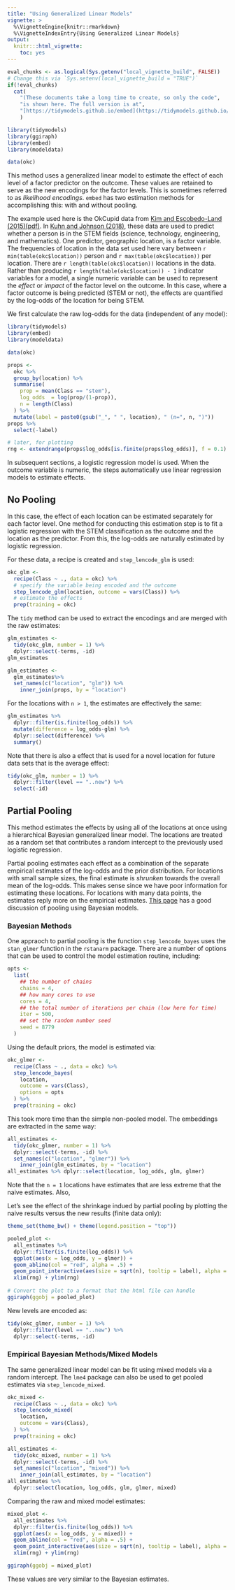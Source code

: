 ```yaml
---
title: "Using Generalized Linear Models"
vignette: >
  %\VignetteEngine{knitr::rmarkdown}
  %\VignetteIndexEntry{Using Generalized Linear Models}
output:
  knitr:::html_vignette:
    toc: yes
---
```


```r
eval_chunks <- as.logical(Sys.getenv("local_vignette_build", FALSE))
# Change this via `Sys.setenv(local_vignette_build = "TRUE")`
if(!eval_chunks) 
  cat(
    "(These documents take a long time to create, so only the code",
    "is shown here. The full version is at",
    "[https://tidymodels.github.io/embed](https://tidymodels.github.io/embed).)"
    )
```


```r
library(tidymodels)
library(ggiraph)
library(embed)
library(modeldata)

data(okc)
```

This method uses a generalized linear model to estimate the effect of each level of a factor predictor on the outcome. These values are retained to serve as the new encodings for the factor levels. This is sometimes referred to as _likelihood encodings_. `embed` has two estimation methods for accomplishing this: with and without pooling. 

The example used here is the OkCupid data from [Kim and Escobedo-Land (2015)(pdf)](http://www.amstat.org/publications/jse/v23n2/kim.pdf). In [Kuhn and Johnson (2018)](http://feat.engineering), these data are used to predict whether a person is in the STEM fields (science, technology, engineering, and mathematics). One predictor, geographic location, is a factor variable. The frequencies of location in the data set used here vary between `r min(table(okc$location))` person and `r max(table(okc$location))` per location. There are `r length(table(okc$location))` locations in the data. Rather than producing `r length(table(okc$location)) - 1` indicator variables for a model, a single numeric variable can be used to represent the _effect_ or _impact_ of the factor level on the outcome. In this case, where a factor outcome is being predicted (STEM or not), the effects are quantified by the log-odds of the location for being STEM.  

We first calculate the raw log-odds for the data (independent of any model):

```r
library(tidymodels)
library(embed)
library(modeldata)

data(okc)

props <- 
  okc %>%
  group_by(location) %>%
  summarise(
    prop = mean(Class == "stem"),
    log_odds  = log(prop/(1-prop)),
    n = length(Class)
  ) %>% 
  mutate(label = paste0(gsub("_", " ", location), " (n=", n, ")"))
props %>%
  select(-label)

# later, for plotting
rng <- extendrange(props$log_odds[is.finite(props$log_odds)], f = 0.1)
```

In subsequent sections, a logistic regression model is used. When the outcome variable is numeric, the steps automatically use linear regression models to estimate effects. 

## No Pooling

In this case, the effect of each location can be estimated separately for each factor level. One method for conducting this estimation step is to fit a logistic regression with the STEM classification as the outcome and the location as the predictor. From this, the log-odds are naturally estimated by logistic regression. 

For these data, a recipe is created and `step_lencode_glm` is used:

```r
okc_glm <- 
  recipe(Class ~ ., data = okc) %>%
  # specify the variable being encoded and the outcome
  step_lencode_glm(location, outcome = vars(Class)) %>%
  # estimate the effects
  prep(training = okc)
```

The `tidy` method can be used to extract the encodings and are merged with the raw estimates:

```r
glm_estimates <- 
  tidy(okc_glm, number = 1) %>% 
  dplyr::select(-terms, -id) 
glm_estimates

glm_estimates <- 
  glm_estimates%>%
  set_names(c("location", "glm")) %>%
    inner_join(props, by = "location") 
```

For the locations with `n > 1`, the estimates are effectively the same:

```r
glm_estimates %>%
  dplyr::filter(is.finite(log_odds)) %>%
  mutate(difference = log_odds-glm) %>%
  dplyr::select(difference) %>%
  summary()
```

Note that there is also a effect that is used for a novel location for future data sets that is the average effect:

```r
tidy(okc_glm, number = 1) %>%
  dplyr::filter(level == "..new") %>%
  select(-id)
```

## Partial Pooling

This method estimates the effects by using all of the locations at once using a hierarchical Bayesian generalized linear model. The locations are treated as a random set that contributes a random intercept to the previously used logistic regression. 

Partial pooling estimates each effect as a combination of the separate empirical estimates of the log-odds and the prior distribution. For locations with small sample sizes, the final estimate is _shrunken_ towards the overall mean of the log-odds. This makes sense since we have poor information for estimating these locations. For locations with many data points, the estimates reply more on the empirical estimates. [This page](https://cran.r-project.org/web/packages/rstanarm/vignettes/glmer.html) has a good discussion of pooling using Bayesian models. 
 
### Bayesian Methods

One appraoch to partial pooling is the function `step_lencode_bayes` uses the `stan_glmer` function in the `rstanarm` package. There are a number of options that can be used to control the model estimation routine, including:

```r
opts <- 
  list(
    ## the number of chains
    chains = 4,
    ## how many cores to use 
    cores = 4,
    ## the total number of iterations per chain (low here for time)
    iter = 500,
    ## set the random number seed
    seed = 8779
  )
```

Using the default priors, the model is estimated via:

```r
okc_glmer <- 
  recipe(Class ~ ., data = okc) %>%
  step_lencode_bayes(
    location,
    outcome = vars(Class),
    options = opts
  ) %>% 
  prep(training = okc)
```

This took more time than the simple non-pooled model. The embeddings are extracted in the same way:

```r
all_estimates <- 
  tidy(okc_glmer, number = 1) %>% 
  dplyr::select(-terms, -id) %>%
  set_names(c("location", "glmer")) %>%
    inner_join(glm_estimates, by = "location")
all_estimates %>% dplyr::select(location, log_odds, glm, glmer)
```

Note that the `n = 1` locations have estimates that are less extreme that the naive estimates. Also, 

Let's see the effect of the shrinkage indued by partial pooling by plotting the naive results versus the new results (finite data only):

```r
theme_set(theme_bw() + theme(legend.position = "top"))

pooled_plot <-
  all_estimates %>%
  dplyr::filter(is.finite(log_odds)) %>%
  ggplot(aes(x = log_odds, y = glmer)) + 
  geom_abline(col = "red", alpha = .5) + 
  geom_point_interactive(aes(size = sqrt(n), tooltip = label), alpha = .5) +
  xlim(rng) + ylim(rng) 
  
# Convert the plot to a format that the html file can handle
ggiraph(ggobj = pooled_plot)  
```

New levels are encoded as:

```r
tidy(okc_glmer, number = 1) %>%
  dplyr::filter(level == "..new") %>%
  dplyr::select(-terms, -id)
```

### Empirical Bayesian Methods/Mixed Models

The same generalized linear model can be fit using mixed models via a random intercept. The `lme4` package can also be used to get pooled estimates via `step_lencode_mixed`.

```r
okc_mixed <- 
  recipe(Class ~ ., data = okc) %>%
  step_lencode_mixed(
    location,
    outcome = vars(Class),
  ) %>% 
  prep(training = okc)

all_estimates <- 
  tidy(okc_mixed, number = 1) %>% 
  dplyr::select(-terms, -id) %>%
  set_names(c("location", "mixed")) %>%
    inner_join(all_estimates, by = "location")
all_estimates %>% 
  dplyr::select(location, log_odds, glm, glmer, mixed)
```

Comparing the raw and mixed model estimates:

```r
mixed_plot <-
  all_estimates %>%
  dplyr::filter(is.finite(log_odds)) %>%
  ggplot(aes(x = log_odds, y = mixed)) + 
  geom_abline(col = "red", alpha = .5) + 
  geom_point_interactive(aes(size = sqrt(n), tooltip = label), alpha = .5) + 
  xlim(rng) + ylim(rng) 

ggiraph(ggobj = mixed_plot)
```

These values are very similar to the Bayesian estimates. 
